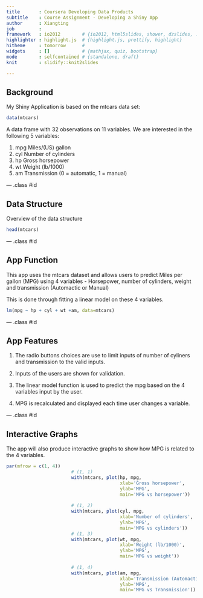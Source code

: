 ```yaml
---
title       : Coursera Developing Data Products 
subtitle    : Course Assignment - Developing a Shiny App
author      : Xiangting
job         : 
framework   : io2012        # {io2012, html5slides, shower, dzslides, ...}
highlighter : highlight.js  # {highlight.js, prettify, highlight}
hitheme     : tomorrow      # 
widgets     : []            # {mathjax, quiz, bootstrap}
mode        : selfcontained # {standalone, draft}
knit        : slidify::knit2slides

---
```


## Background 

My Shiny Application is based on the mtcars data set:

```r
data(mtcars)
```

A data frame with 32 observations on 11 variables. We are interested in the following 5 variables:

1. mpg        Miles/(US) gallon
2. cyl	Number of cylinders
3. hp	Gross horsepower
4. wt	Weight (lb/1000)
5. am	Transmission (0 = automatic, 1 = manual)

--- .class #id 

## Data Structure

Overview of the data structure

```r
head(mtcars)
```

--- .class #id 

## App Function

This app uses the mtcars dataset and allows users to predict Miles per gallon (MPG) using 4 variables - Horsepower, number of cylinders, weight and transmission (Automactic or Manual)

This is done through fitting a linear model on these 4 variables.  

```r
lm(mpg ~ hp + cyl + wt +am, data=mtcars)
```

--- .class #id 

## App Features

1. The radio buttons choices are use to limit inputs of number of cyliners and transmission to the valid inputs.  

2. Inputs of the users are shown for validation. 

3. The linear model function is used to predict the mpg based on the 4 variables input by the user. 

4. MPG is recalculated and displayed each time user changes a variable.

--- .class #id 

## Interactive Graphs

The app will also produce interactive graphs to show how MPG is related to the 4 variables.

```r
par(mfrow = c(1, 4))
                        # (1, 1)
                        with(mtcars, plot(hp, mpg,
                                          xlab='Gross horsepower',
                                          ylab='MPG',
                                          main='MPG vs horsepower'))
                                 
                        # (1, 2)
                        with(mtcars, plot(cyl, mpg,
                                          xlab='Number of cylinders',
                                          ylab='MPG',
                                          main='MPG vs cylinders'))
                        # (1, 3)
                        with(mtcars, plot(wt, mpg,
                                          xlab='Weight (lb/1000)',
                                          ylab='MPG',
                                          main='MPG vs weight'))
                        
                        # (1, 4)
                        with(mtcars, plot(am, mpg,
                                          xlab='Transmission (Automactic or Manual)',
                                          ylab='MPG',
                                          main='MPG vs Transmission'))
```     

